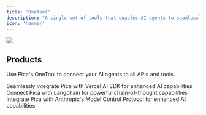 ---
title: 'OneTool'
description: "A single set of tools that enables AI agents to seamlessly interact with any 3rd party integration. Pica's knowledge handles schema definitions, authentication, and execution processes automatically."
icon: 'hammer'
---

<Frame caption="Handles schema definitions, authentication, and execution processes automatically.">
  <img src="../images/one-tool.svg" />
</Frame>

## Products

Use Pica's OneTool to connect your AI agents to all APIs and tools.

<CardGroup cols={3}>
<Card title="Vercel AI SDK" img="/images/vercel.jpg" href="/sdk/vercel-ai">
  Seamlessly integrate Pica with Vercel AI SDK for enhanced AI capabilities
</Card>

<Card title="Langchain SDK" img="/images/langchain.jpg" href="/sdk/langchain">
  Connect Pica with Langchain for powerful chain-of-thought capabilities
</Card>

<Card title="MCP" img="/images/anthropic.png" href="/sdk/mcp">
  Integrate Pica with Anthropic's Model Control Protocol for enhanced AI capabilities
</Card>
</CardGroup>
